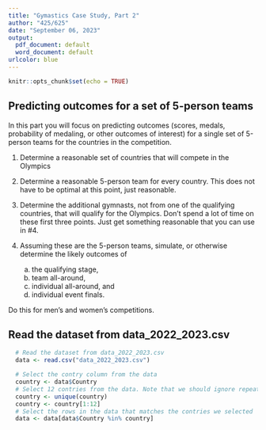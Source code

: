 ---
title: "Gymastics Case Study, Part 2"
author: "425/625"
date: "September 06, 2023"
output:
  pdf_document: default
  word_document: default
urlcolor: blue
---

```{r setup, include=FALSE}
knitr::opts_chunk$set(echo = TRUE)
```

## Predicting outcomes for a set of 5-person teams

In this part you will focus on predicting outcomes (scores, medals, probability of medaling, or other outcomes of interest) for a single set of 5-person teams for the countries in the competition.  

1. Determine a reasonable set of countries that will compete in the Olympics
2. Determine a reasonable 5-person team for every country. This does not have to be optimal at this point, just reasonable.  
3. Determine the additional gymnasts, not from one of the qualifying countries, that will qualify for the Olympics. Don't spend a lot of time on these first three points. Just get something reasonable that you can use in #4.
4. Assuming these are the 5-person teams, simulate, or otherwise determine the likely outcomes of 

    a. the qualifying stage, 
    b. team all-around, 
    c. individual all-around, and 
    d. individual event finals. 

Do this for men's and women's competitions. 

## Read the dataset from data_2022_2023.csv
  
```{r}
  # Read the dataset from data_2022_2023.csv
  data <- read.csv("data_2022_2023.csv")

  # Select the contry column from the data
  country <- data$Country
  # Select 12 contries from the data. Note that we should ignore repeated entries.
  country <- unique(country)
  country <- country[1:12]
  # Select the rows in the data that matches the contries we selected
  data <- data[data$Country %in% country]
  


```
